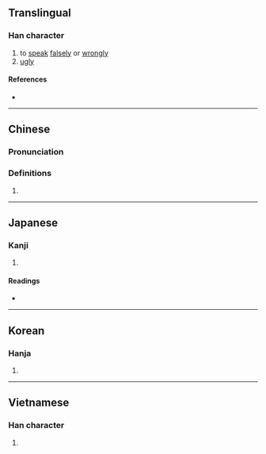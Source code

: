 {{also|噕}}
{{character info}}
==Translingual==

===Han character===
{{Han char|rn=30|rad=口|as=09|sn=12|four=62027|canj=RBHF,RIKF|ids=⿰口爲}}

# to [[speak]] [[falsely]] or [[wrongly]]
# [[ugly]]

====References====
* {{Han ref|kx=0208.140|dkj=04294|dj=0431.090|hdz=10685.040|uh=5645|ud=22085|bh=D86B|bd=55403}}

----

==Chinese==
{{zh-forms|s=𠯠|alt=噕}}

===Pronunciation===
{{zh-pron
|m=huī
|c=fai1
|mc=y
|oc=y
|ma=
|cat=v,a
}}

===Definitions===
{{zh-hanzi}}

# {{rfdef|zh}}

----

==Japanese==

===Kanji===
{{ja-kanji|grade=|rs=口09}}

# {{rfdef|ja|sort=口09}}

====Readings====
* {{ja-readings|on=[[き]] (ki)|kun=[[みにくい]] (minikui), [[そしる]] (soshiru)}}

----

==Korean==

===Hanja===
{{ko-hanja|hangeul=위|rv=wi|mr=wi}}

# {{rfdef|ko|sort=口09}}

----

==Vietnamese==

===Han character===
{{vi-readings|reading=vay|rs=口09}}

# {{rfdef|vi|sort=口09}}